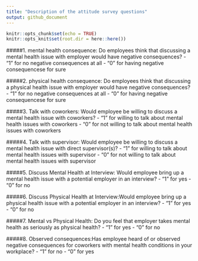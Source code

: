 ```yaml
---
title: "Description of the attitude survey questions"
output: github_document
---
```


```r
knitr::opts_chunk$set(echo = TRUE)
knitr::opts_knit$set(root.dir = here::here())
```

#####1. mental health consequence: Do employees think that discussing a mental health issue with employer would have negative consequences? 
 - "1" for no negative consequences at all 
 - "0" for having negative consequencese for sure
 
#####2. physical health consequence: Do employees think that discussing a physical health issue with employer would have negative consequences?
 - "1" for no negative consequences at all
 - "0" for having negative consequencese for sure

#####3. Talk with coworkers: Would employee be willing to discuss a mental health issue with coworkers? 
 - "1" for willing to talk about mental health issues with coworkers
 - "0" for not willing to talk about mental health issues with coworkers

#####4. Talk with supervisor: Would employee be willing to discuss a mental health issue with direct supervisor(s)?
 - "1" for willing to talk about mental health issues with supervisor
 - "0" for not willing to talk about mental health issues with supervisor
 
#####5. Discuss Mental Health at Interview: Would employee bring up a mental health issue with a potential employer in an interview?
- "1" for yes
- "0" for no

#####6. Discuss Physical Health at Interview:Would employee bring up a physical health issue with a potential employer in an interview?
- "1" for yes
- "0" for no

#####7. Mental vs Physical Health: Do you feel that employer takes mental health as seriously as physical health?
- "1" for yes
- "0" for no

#####8. Observed consequences:Has employee heard of or observed negative consequences for coworkers with mental health conditions in your workplace?
- "1" for no
- "0" for yes
